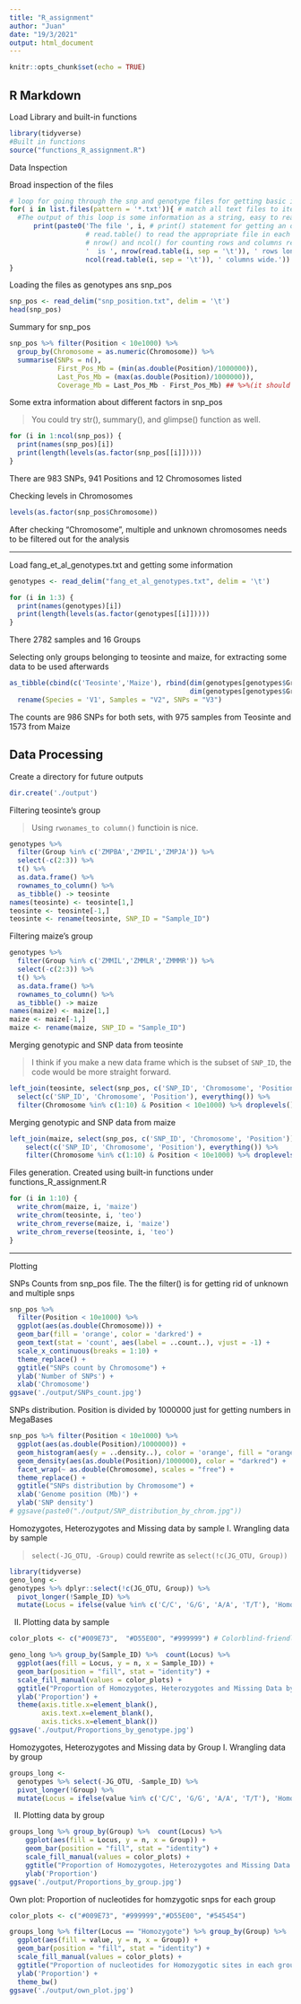 ```yaml
---
title: "R_assignment"
author: "Juan"
date: "19/3/2021"
output: html_document
---
```


```r
knitr::opts_chunk$set(echo = TRUE)
```

## R Markdown
Load Library and built-in functions

```r
library(tidyverse)
#Built in functions
source("functions_R_assignment.R")
```

Data Inspection

Broad inspection of the files

```r
# loop for going through the snp and genotype files for getting basic info. Those are the only txt files in the wd
for( i in list.files(pattern = '*.txt')){ # match all text files to iterate through them
  #The output of this loop is some information as a string, easy to read.
      print(paste0('The file ', i, # print() statement for getting an output after the loop; paste0() to built the string   
                   # read.table() to read the appropriate file in each step of the loop
                   # nrow() and ncol() for counting rows and columns respectively in each step of the loop
                   '  is ', nrow(read.table(i, sep = '\t')), ' rows long and ', 
                   ncol(read.table(i, sep = '\t')), ' columns wide.'))
}

```
Loading the files as genotypes ans snp_pos

```r
snp_pos <- read_delim("snp_position.txt", delim = '\t')
head(snp_pos)
```


Summary for snp_pos

```r
snp_pos %>% filter(Position < 10e1000) %>% 
  group_by(Chromosome = as.numeric(Chromosome)) %>%  
  summarise(SNPs = n(),
            First_Pos_Mb = (min(as.double(Position)/1000000)), 
            Last_Pos_Mb = (max(as.double(Position)/1000000)),
            Coverage_Mb = Last_Pos_Mb - First_Pos_Mb) ## %>%(it should remove.)  

```
            
Some extra information about different factors in snp_pos

> You could try str(), summary(), and glimpse() function as well.

```r
for (i in 1:ncol(snp_pos)) {
  print(names(snp_pos)[i])
  print(length(levels(as.factor(snp_pos[[i]]))))
}
```
There are 983 SNPs, 941 Positions and 12 Chromosomes listed 
            
Checking levels in Chromosomes

```r
levels(as.factor(snp_pos$Chromosome))
```

After checking "Chromosome", multiple and unknown chromosomes needs to be filtered out for the analysis

-----------------

Load fang_et_al_genotypes.txt and getting some information
```r
genotypes <- read_delim("fang_et_al_genotypes.txt", delim = '\t')

for (i in 1:3) {
  print(names(genotypes)[i])
  print(length(levels(as.factor(genotypes[[i]]))))
}

```
There 2782 samples and 16 Groups 


Selecting only groups belonging to teosinte and maize, for extracting some data to be used afterwards

```r
as_tibble(cbind(c('Teosinte','Maize'), rbind(dim(genotypes[genotypes$Group %in% c('ZMPBA','ZMPIL','ZMPJA'),]), 
                                             dim(genotypes[genotypes$Group %in% c('ZMMIL','ZMMLR','ZMMMR'),])))) %>% 
  rename(Species = 'V1', Samples = "V2", SNPs = "V3")
```

The counts are 986 SNPs for both sets, with 975 samples from Teosinte and 1573 from Maize

## Data Processing ##

Create a directory for future outputs
```r
dir.create('./output')
```


Filtering teosinte's group

> Using `rwonames_to column()` functioin is nice.  

```r
genotypes %>% 
  filter(Group %in% c('ZMPBA','ZMPIL','ZMPJA')) %>% 
  select(-c(2:3)) %>% 
  t() %>% 
  as.data.frame() %>% 
  rownames_to_column() %>% 
  as_tibble() -> teosinte
names(teosinte) <- teosinte[1,]
teosinte <- teosinte[-1,]
teosinte <- rename(teosinte, SNP_ID = "Sample_ID")
```

Filtering maize's group

```r
genotypes %>% 
  filter(Group %in% c('ZMMIL','ZMMLR','ZMMMR')) %>% 
  select(-c(2:3)) %>% 
  t() %>% 
  as.data.frame() %>% 
  rownames_to_column() %>% 
  as_tibble() -> maize
names(maize) <- maize[1,]
maize <- maize[-1,]
maize <- rename(maize, SNP_ID = "Sample_ID")

```


Merging genotypic and SNP data from teosinte

> I think if you make a new data frame which is the subset of `SNP_ID`, the code would be more straight forward.

```r
left_join(teosinte, select(snp_pos, c('SNP_ID', 'Chromosome', 'Position')), by = "SNP_ID") %>%
  select(c('SNP_ID', 'Chromosome', 'Position'), everything()) %>% 
  filter(Chromosome %in% c(1:10) & Position < 10e1000) %>% droplevels() -> teosinte
```

Merging genotypic and SNP data from maize

```r
left_join(maize, select(snp_pos, c('SNP_ID', 'Chromosome', 'Position')), by = "SNP_ID") %>%
    select(c('SNP_ID', 'Chromosome', 'Position'), everything()) %>% 
    filter(Chromosome %in% c(1:10) & Position < 10e1000) %>% droplevels() -> maize
```

Files generation. Created using built-in functions under functions_R_assignment.R

```r

for (i in 1:10) {
  write_chrom(maize, i, 'maize')
  write_chrom(teosinte, i, 'teo')
  write_chrom_reverse(maize, i, 'maize')
  write_chrom_reverse(teosinte, i, 'teo')
}

```

---------------------
Plotting

SNPs Counts from snp_pos file. The the filter() is for getting rid of unknown and multiple snps 

```r
snp_pos %>% 
  filter(Position < 10e1000) %>% 
  ggplot(aes(as.double(Chromosome))) +
  geom_bar(fill = 'orange', color = 'darkred') + 
  geom_text(stat = 'count', aes(label = ..count..), vjust = -1) +
  scale_x_continuous(breaks = 1:10) +
  theme_replace() +
  ggtitle("SNPs count by Chromosome") +
  ylab('Number of SNPs') +
  xlab('Chromosome') 
ggsave('./output/SNPs_count.jpg')
```

SNPs distribution. Position is divided by 1000000 just for getting numbers in MegaBases

```r
snp_pos %>% filter(Position < 10e1000) %>% 
  ggplot(aes(as.double(Position)/1000000)) +
  geom_histogram(aes(y = ..density..), color = 'orange', fill = "orange", alpha = 0.4, bins = 20) + 
  geom_density(aes(as.double(Position)/1000000), color = "darkred") + 
  facet_wrap(~ as.double(Chromosome), scales = "free") +
  theme_replace() +
  ggtitle("SNPs distribution by Chromosome") +
  xlab('Genome position (Mb)') +
  ylab('SNP density')
# ggsave(paste0("./output/SNP_distribution_by_chrom.jpg"))
```

Homozygotes, Heterozygotes and Missing data by sample
I. Wrangling data by sample

> `select(-JG_OTU, -Group)` could rewrite as `select(!c(JG_OTU, Group))` 
  


```r
library(tidyverse)
geno_long <- 
genotypes %>% dplyr::select(!c(JG_OTU, Group)) %>%   
  pivot_longer(!Sample_ID) %>% 
  mutate(Locus = ifelse(value %in% c('C/C', 'G/G', 'A/A', 'T/T'), 'Homozygote', ifelse(value == '?/?', 'MD', 'Heterozygote')))

```


II. Plotting data by sample

```r
color_plots <- c("#009E73",  "#D55E00", "#999999") # Colorblind-friendly colors for plots

geno_long %>% group_by(Sample_ID) %>%  count(Locus) %>% 
  ggplot(aes(fill = Locus, y = n, x = Sample_ID)) +
  geom_bar(position = "fill", stat = "identity") +
  scale_fill_manual(values = color_plots) +
  ggtitle("Proportion of Homozygotes, Heterozygotes and Missing Data by Genotype ") +
  ylab('Proportion') +
  theme(axis.title.x=element_blank(),
        axis.text.x=element_blank(),
        axis.ticks.x=element_blank())
ggsave('./output/Proportions_by_genotype.jpg')
```


Homozygotes, Heterozygotes and Missing data by Group
I. Wrangling data by group

```r
groups_long <- 
  genotypes %>% select(-JG_OTU, -Sample_ID) %>%   
  pivot_longer(!Group) %>% 
  mutate(Locus = ifelse(value %in% c('C/C', 'G/G', 'A/A', 'T/T'), 'Homozygote', ifelse(value == '?/?', 'MD', 'Heterozygote')))  
```


II. Plotting data by group
```r
groups_long %>% group_by(Group) %>%  count(Locus) %>% 
    ggplot(aes(fill = Locus, y = n, x = Group)) +
    geom_bar(position = "fill", stat = "identity") +
    scale_fill_manual(values = color_plots) +
    ggtitle("Proportion of Homozygotes, Heterozygotes and Missing Data by Group ") +
    ylab('Proportion') 
ggsave('./output/Proportions_by_group.jpg')
```

Own plot: Proportion of nucleotides for homzygotic snps for each group

```r
color_plots <- c("#009E73", "#999999","#D55E00", "#545454")

groups_long %>% filter(Locus == "Homozygote") %>% group_by(Group) %>%  count(value) %>% 
  ggplot(aes(fill = value, y = n, x = Group)) +
  geom_bar(position = "fill", stat = "identity") +
  scale_fill_manual(values = color_plots) +
  ggtitle("Proportion of nucleotides for Homozygotic sites in each group") +
  ylab('Proportion') +
  theme_bw()
ggsave('./output/own_plot.jpg')
```

